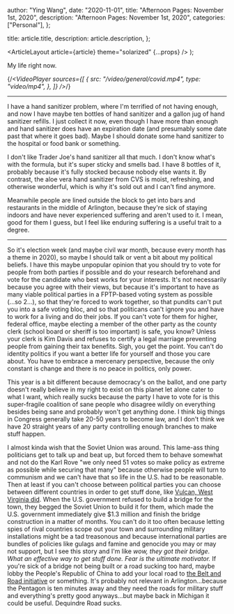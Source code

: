 
  author: "Ying Wang",
  date: "2020-11-01",
  title: "Afternoon Pages: November 1st, 2020",
  description: "Afternoon Pages: November 1st, 2020",
  categories: ["Personal"],
};

  title: article.title,
  description: article.description,
};

  <ArticleLayout article={article} theme="solarized" {...props} />
);

My life right now.

{/_<VideoPlayer
sources={[
{
src: "/video/general/covid.mp4",
type: "video/mp4",
},
]}
/>_/}

---

I have a hand sanitizer problem, where I'm terrified of not having enough, and
now I have maybe ten bottles of hand sanitizer and a gallon jug of hand
sanitizer refills. I just collect it now, even though I have more than enough
and hand sanitizer does have an expiration date (and presumably some date past
that where it goes bad). Maybe I should donate some hand sanitizer to the
hospital or food bank or something.

I don't like Trader Joe's hand sanitizer all that much. I don't know what's with
the formula, but it's super sticky and smells bad. I have 8 bottles of it,
probably because it's fully stocked because nobody else wants it. By contrast,
the aloe vera hand sanitizer from CVS is moist, refreshing, and otherwise
wonderful, which is why it's sold out and I can't find anymore.

Meanwhile people are lined outside the block to get into bars and restaurants in
the middle of Arlington, because they're sick of staying indoors and have never
experienced suffering and aren't used to it. I mean, good for them I guess, but
I feel like enduring suffering is a useful trait to a degree.

---

So it's election week (and maybe civil war month, because every month has a
theme in 2020), so maybe I should talk or vent a bit about my political beliefs.
I have this maybe unpopular opinion that you should try to vote for people from
both parties if possible and do your research beforehand and vote for the
candidate who best works for your interests. It's not necessarily because you
agree with their views, but because it's important to have as many viable
political parties in a FPTP-based voting system as possible (...so 2...), so
that they're forced to work together, so that pundits can't put you into a safe
voting bloc, and so that politicans can't ignore you and have to work for a
living and do their jobs. If you can't vote for them for higher, federal office,
maybe electing a member of the other party as the county clerk (school board or
sheriff is too important) is safe, you know? Unless your clerk is Kim Davis and
refuses to certify a legal marriage preventing people from gaining their tax
benefits. Sigh, you get the point. You can't do identity politics if you want a
better life for yourself and those you care about. You have to embrace a
mercenary perspective, because the only constant is change and there is no peace
in politics, only power.

This year is a bit different because democracy's on the ballot, and one party
doesn't really believe in my right to exist on this planet let alone cater to
what I want, which really sucks because the party I have to vote for is this
super-fragile coalition of sane people who disagree wildly on everything besides
being sane and probably won't get anything done. I think big things in Congress
generally take 20-50 years to become law, and I don't think we have 20 straight
years of any party controlling enough branches to make stuff happen.

I almost kinda wish that the Soviet Union was around. This lame-ass thing
politicians get to talk up and beat up, but forced them to behave somewhat and
not do the Karl Rove "we only need 51 votes so make policy as extreme as
possible while securing that many" because otherwise people will turn to
communism and we can't have that so life in the U.S. had to be reasonable. Then
at least if you can't choose between political parties you can choose between
different countries in order to get stuff done, like [Vulcan, West Virginia
did](https://news.google.com/newspapers?id=0g0wAAAAIBAJ&sjid=sgUEAAAAIBAJ&pg=2235%2C462258).
When the U.S. government refused to build a bridge for the town, they begged the
Soviet Union to build it for them, which made the U.S. government immediately
give $1.3 million and finish the bridge construction in a matter of months. You
can't do it too often because letting spies of rival countries scope out your
town and surrounding military installations might be a tad treasonous and
because international parties are bundles of policies like gulags and famine and
genocide you may or may not support, but I see this story and I'm like _wow,
they got their bridge. What an effective way to get stuff done. Fear is the
ultimate motivator._ If you're sick of a bridge not being built or a road
sucking too hard, maybe lobby the People's Republic of China to add your local
road to [the Belt and Road
initiative](https://en.wikipedia.org/wiki/Belt_and_Road_Initiative) or
something. It's probably not relevant in Arlington...because the Pentagon is ten
minutes away and they need the roads for military stuff and everything's pretty
good anyways...but maybe back in Michigan it could be useful. Dequindre Road
sucks.
